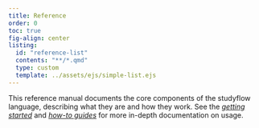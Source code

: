 ```yaml
---
title: Reference
order: 0
toc: true
fig-align: center
listing:
  id: "reference-list"
  contents: "**/*.qmd"
  type: custom
  template: ../assets/ejs/simple-list.ejs
---
```


This reference manual documents the core components of the studyflow language, describing what they are and how they work. See the [*getting started*](../getting-started.qmd) and [*how-to guides*](../guides/) for more in-depth documentation on usage.


::: {#reference-list}
:::
